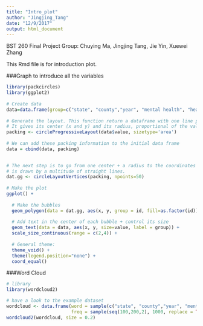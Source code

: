 ```yaml
---
title: "Intro_plot"
author: "Jingjing_Tang"
date: "12/9/2017"
output: html_document
---
```



BST 260 Final Project
Group: Chuying Ma, Jingjing Tang, Jie Yin, Xuewei Zhang

This Rmd file is for introduction plot.

###Graph to introduce all the variables
```r
library(packcircles)
library(ggplot2)
 
# Create data
data=data.frame(group=c("state", "county","year", "mental health", "heart attack","Angina/Coronary heartdis", "stroke", "asthma", "age", "sex", "race", "education", "income", "marital status", "employment status", "health plan", "exercise", "smoke", "drink", "BMI", "general health", "activity limitation"), value=sample(seq(5, 20, 0.2),22,  replace = TRUE)) 
 
# Generate the layout. This function return a dataframe with one line per bubble. 
# It gives its center (x and y) and its radius, proportional of the value
packing <- circleProgressiveLayout(data$value, sizetype='area')
 
# We can add these packing information to the initial data frame
data = cbind(data, packing)

 
# The next step is to go from one center + a radius to the coordinates of a circle that
# is drawn by a multitude of straight lines.
dat.gg <- circleLayoutVertices(packing, npoints=50)
 
# Make the plot
ggplot() + 
  
  # Make the bubbles
  geom_polygon(data = dat.gg, aes(x, y, group = id, fill=as.factor(id)), colour = "black", alpha = 0.6) +
  
  # Add text in the center of each bubble + control its size
  geom_text(data = data, aes(x, y, size=value, label = group)) +
  scale_size_continuous(range = c(2,4)) +
  
  # General theme:
  theme_void() + 
  theme(legend.position="none") +
  coord_equal()
```



###Word Cloud
```r
# library
library(wordcloud2) 

# have a look to the example dataset
wordcloud <- data.frame(word = sample(c("state", "county","year", "mental", "heart-attack","Angina", "Coronary", "stroke", "asthma", "age", "sex", "race", "education", "income", "marital", "employment", "plan", "exercise", "smoke", "drink", "BMI", "general", "activity", "KNN", "logistic", "random forest", "QDA", "LDA", "regression", "visualization", "air", "disease", "quality", "classification", "analysis", "bad", "plot", "linear", "multivariate", "consideration", "thinking"), 1000, replace = TRUE),
                        freq = sample(seq(100,200,2), 1000, replace = TRUE)) 
wordcloud2(wordcloud, size = 0.2)
```

